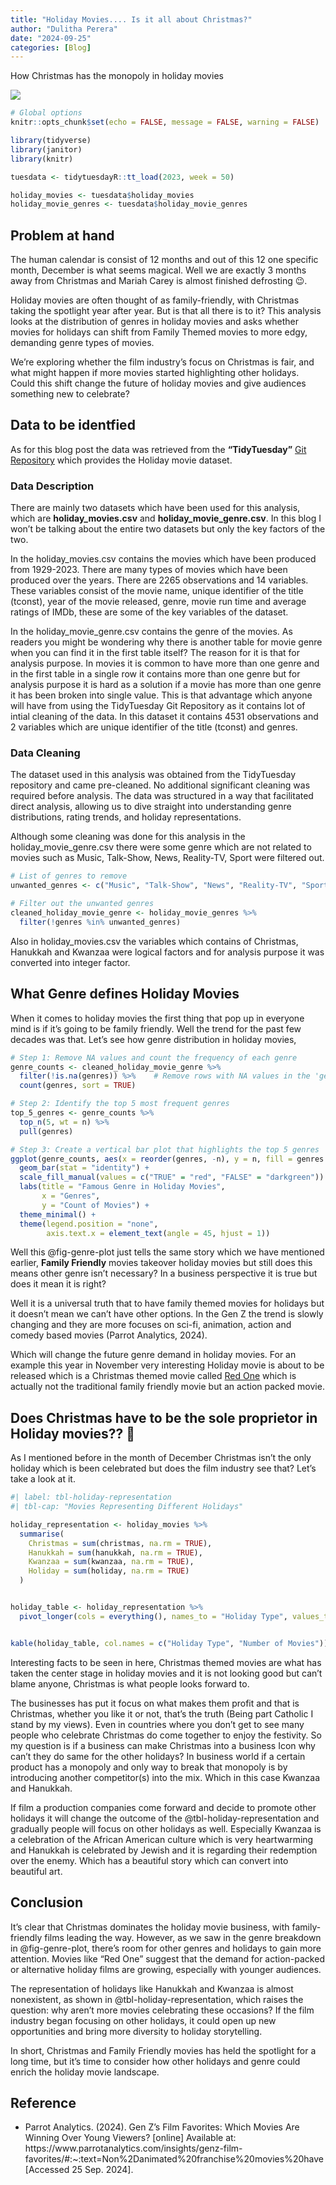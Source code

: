 ```yaml
---
title: "Holiday Movies.... Is it all about Christmas?"
author: "Dulitha Perera"
date: "2024-09-25"
categories: [Blog]
---
```


How Christmas has the monopoly in holiday movies

![](christmas.jpeg)

```r
# Global options
knitr::opts_chunk$set(echo = FALSE, message = FALSE, warning = FALSE)

```


```r
library(tidyverse)
library(janitor)
library(knitr)
```


```r
tuesdata <- tidytuesdayR::tt_load(2023, week = 50)

holiday_movies <- tuesdata$holiday_movies
holiday_movie_genres <- tuesdata$holiday_movie_genres
```



## Problem at hand

The human calendar is consist of 12 months and out of this 12 one specific month, December is what seems magical. Well we are exactly 3 months away from Christmas and Mariah Carey is almost finished defrosting &#128521;. 

Holiday movies are often thought of as family-friendly, with Christmas taking the spotlight year after year. But is that all there is to it? This analysis looks at the distribution of genres in holiday movies and asks whether movies for holidays can shift from Family Themed movies to more edgy, demanding genre types of movies. 

We're exploring whether the film industry’s focus on Christmas is fair, and what might happen if more movies started highlighting other holidays. Could this shift change the future of holiday movies and give audiences something new to celebrate?

## Data to be identfied

As for this blog post the data was retrieved from the **"TidyTuesday"** [Git Repository](https://github.com/rfordatascience/tidytuesday/tree/master/data/2023/2023-12-12) which provides the Holiday movie dataset. 

### Data Description

There are mainly two datasets which have been used for this analysis, which are **holiday_movies.csv** and **holiday_movie_genre.csv**. In this blog I won't be talking about the entire two datasets but only the key factors of the two.

In the holiday_movies.csv contains the movies which have been produced from 1929-2023. There are many types of movies which have been produced over the years. There are 2265 observations and 14 variables. These variables consist of the movie name, unique identifier of the title (tconst), year of the movie released, genre, movie run time and average ratings of IMDb, these are some of the key variables of the dataset.

In the holiday_movie_genre.csv contains the genre of the movies. As readers you might be wondering why there is another table for movie genre when you can find it in the first table itself? The reason for it is that for analysis purpose. In movies it is common to have more than one genre and in the first table in a single row it contains more than one genre but for analysis purpose it is hard as a solution if a movie has more than one genre it has been broken into single value. This is that advantage which anyone will have from using the TidyTuesday Git Repository as it contains lot of intial cleaning of the data. In this dataset it contains 4531 observations and 2 variables which are unique identifier of the title (tconst) and genres. 

### Data Cleaning

The dataset used in this analysis was obtained from the TidyTuesday repository and came pre-cleaned. No additional significant cleaning was required before analysis. The data was structured in a way that facilitated direct analysis, allowing us to dive straight into understanding genre distributions, rating trends, and holiday representations.

Although some cleaning was done for this analysis in the holiday_movie_genre.csv there were some genre which are not related to movies such as Music, Talk-Show, News, Reality-TV, Sport were filtered out. 

```r
# List of genres to remove
unwanted_genres <- c("Music", "Talk-Show", "News", "Reality-TV", "Sport")

# Filter out the unwanted genres
cleaned_holiday_movie_genre <- holiday_movie_genres %>%
  filter(!genres %in% unwanted_genres)
```


Also in holiday_movies.csv the variables which contains of Christmas, Hanukkah and Kwanzaa were logical factors and for analysis purpose it was converted into integer factor.


## What Genre defines Holiday Movies

When it comes to holiday movies the first thing that pop up in everyone mind is if it's going to be family friendly. Well the trend for the past few decades was that. Let's see how genre distribution in holiday movies, 

```r
# Step 1: Remove NA values and count the frequency of each genre
genre_counts <- cleaned_holiday_movie_genre %>%
  filter(!is.na(genres)) %>%    # Remove rows with NA values in the 'genres' column
  count(genres, sort = TRUE)

# Step 2: Identify the top 5 most frequent genres
top_5_genres <- genre_counts %>%
  top_n(5, wt = n) %>%
  pull(genres)

# Step 3: Create a vertical bar plot that highlights the top 5 genres
ggplot(genre_counts, aes(x = reorder(genres, -n), y = n, fill = genres %in% top_5_genres)) +
  geom_bar(stat = "identity") +
  scale_fill_manual(values = c("TRUE" = "red", "FALSE" = "darkgreen")) +  # Highlight top 5 genres
  labs(title = "Famous Genre in Holiday Movies",
       x = "Genres",
       y = "Count of Movies") +
  theme_minimal() +
  theme(legend.position = "none",
        axis.text.x = element_text(angle = 45, hjust = 1))
```

Well this @fig-genre-plot just tells the same story which we have mentioned earlier, **Family Friendly** movies takeover holiday movies but still does this means other genre isn't necessary? In a business perspective it is true but does it mean it is right? 

Well it is a universal truth that to have family themed movies for holidays but it doesn't mean we can't have other options. In the Gen Z the trend is slowly changing and they are more focuses on sci-fi, animation, action and comedy based movies (Parrot Analytics, 2024). 

Which will change the future genre demand in holiday movies. For an example this year in November very interesting Holiday movie is about to be released which is a Christmas themed movie called [Red One](https://www.imdb.com/title/tt14948432/) which is actually not the traditional family friendly movie but an action packed movie.  

## Does Christmas have to be the sole proprietor in Holiday movies?? &#129300;


As I mentioned before in the month of December Christmas isn't the only holiday which is been celebrated but does the film industry see that? Let's take a look at it. 



```r
#| label: tbl-holiday-representation
#| tbl-cap: "Movies Representing Different Holidays"

holiday_representation <- holiday_movies %>%
  summarise(
    Christmas = sum(christmas, na.rm = TRUE),   
    Hanukkah = sum(hanukkah, na.rm = TRUE),     
    Kwanzaa = sum(kwanzaa, na.rm = TRUE),       
    Holiday = sum(holiday, na.rm = TRUE)        
  )


holiday_table <- holiday_representation %>%
  pivot_longer(cols = everything(), names_to = "Holiday Type", values_to = "Count")


kable(holiday_table, col.names = c("Holiday Type", "Number of Movies"))

```

Interesting facts to be seen in here, Christmas themed movies are what has taken the center stage in holiday movies and it is not looking good but can't blame anyone, Christmas is what people looks forward to.

The businesses has put it focus on what makes them profit and that is Christmas, whether you like it or not, that's the truth (Being part Catholic I stand by my views). Even in countries where you don't get to see many people who celebrate Christmas do come together to enjoy the festivity. So my question is if a business can make Christmas into a business Icon why can't they do same for the other holidays? In business world if a certain product has a monopoly and only way to break that monopoly is by introducing another competitor(s) into the mix. Which in this case Kwanzaa and Hanukkah.   

If film a production companies come forward and decide to promote other holidays it will change the outcome of the @tbl-holiday-representation and gradually people will focus on other holidays as well. Especially Kwanzaa is a celebration of the African American culture which is very heartwarming and Hanukkah is celebrated by Jewish and it is regarding their redemption over the enemy. Which has a beautiful story which can convert into beautiful art. 


## Conclusion

It's clear that Christmas dominates the holiday movie business, with family-friendly films leading the way. However, as we saw in the genre breakdown in @fig-genre-plot, there’s room for other genres and holidays to gain more attention. Movies like "Red One" suggest that the demand for action-packed or alternative holiday films are growing, especially with younger audiences.

The representation of holidays like Hanukkah and Kwanzaa is almost nonexistent, as shown in @tbl-holiday-representation, which raises the question: why aren’t more movies celebrating these occasions? If the film industry began focusing on other holidays, it could open up new opportunities and bring more diversity to holiday storytelling.

In short, Christmas and Family Friendly movies has held the spotlight for a long time, but it’s time to consider how other holidays and genre could enrich the holiday movie landscape. 


## Reference

- Parrot Analytics. (2024). Gen Z’s Film Favorites: Which Movies Are Winning Over Young Viewers? [online] Available at: https://www.parrotanalytics.com/insights/genz-film-favorites/#:~:text=Non%2Danimated%20franchise%20movies%20have [Accessed 25 Sep. 2024].

